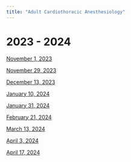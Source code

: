 ```yaml
---
title: "Adult Cardiothoracic Anesthesiology" 
---
```


# 2023 - 2024

[November 1, 2023]()

[November 29, 2023]()

[December 13, 2023]()

[January 10, 2024]()

[January 31, 2024]()

[February 21, 2024]()

[March 13, 2024]()

[April 3, 2024]()

[April 17, 2024]()

<!-- Google tag (gtag.js) -->
<script async src="https://www.googletagmanager.com/gtag/js?id=G-63NPTTVTEF"></script>
<script>
  window.dataLayer = window.dataLayer || [];
  function gtag(){dataLayer.push(arguments);}
  gtag('js', new Date());

  gtag('config', 'G-63NPTTVTEF');
</script>